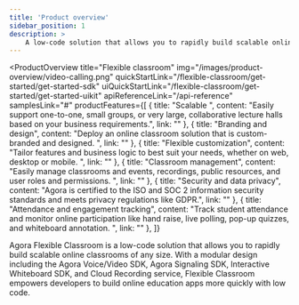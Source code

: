 ```yaml
---
title: 'Product overview'
sidebar_position: 1
description: >
    A low-code solution that allows you to rapidly build scalable online classrooms of any size.
---
```



<ProductOverview
    title="Flexible classroom"
    img="/images/product-overview/video-calling.png"
    quickStartLink="/flexible-classroom/get-started/get-started-sdk"
    uiQuickStartLink="/flexible-classroom/get-started/get-started-uikit"
    apiReferenceLink="/api-reference"
    samplesLink="#"
    productFeatures={[
        {
            title: "Scalable ",
            content: "Easily support one-to-one, small groups, or very large, collaborative lecture halls based on your business requirements.",
            link: ""
        },
        {
            title: "Branding and design",
            content: "Deploy an online classroom solution that is custom-branded and designed. ",
            link: ""
        },
        {
            title: "Flexible customization",
            content: "Tailor features and business logic to best suit your needs, whether on web, desktop or mobile. ",
            link: ""
        },
        {
            title: "Classroom management",
            content: "Easily manage classrooms and events, recordings, public resources, and user roles and permissions.    ",
            link: ""
        },
        {
            title: "Security and data privacy",
            content: "Agora is certified to the ISO and SOC 2 information security standards and meets privacy regulations like GDPR.",
            link: ""
        },
        {
            title: "Attendance and engagement tracking",
            content: "Track student attendance and monitor online participation like hand raise, live polling, pop-up quizzes, and whiteboard annotation. ",
            link: ""
        },
    ]}

>

Agora Flexible Classroom is a low-code solution that allows you to rapidly build scalable online classrooms of any size. With a modular design including the Agora Voice/Video SDK, Agora Signaling SDK, Interactive Whiteboard SDK, and Cloud Recording service, Flexible Classroom empowers developers to build online education apps more quickly with low code.


</ProductOverview>